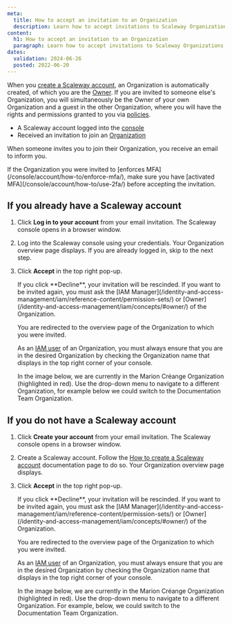```yaml
---
meta:
  title: How to accept an invitation to an Organization
  description: Learn how to accept invitations to Scaleway Organizations.
content:
  h1: How to accept an invitation to an Organization
  paragraph: Learn how to accept invitations to Scaleway Organizations.
dates:
  validation: 2024-06-26
  posted: 2022-06-20
---
```


When you [create a Scaleway account](/console/account/how-to/create-an-account/), an Organization is automatically created, of which you are the [Owner](/identity-and-access-management/iam/concepts/#owner/). If you are invited to someone else's Organization, you will simultaneously be the Owner of your own Organization and a guest in the other Organization, where you will have the rights and permissions granted to you via [policies](/identity-and-access-management/iam/concepts/#policy/).

<Lightbox src="scaleway-iam-owners-guests.webp" alt="" />

<Macro id="requirements" />

- A Scaleway account logged into the [console](https://console.scaleway.com/)
- Received an invitation to join an [Organization](/identity-and-access-management/iam/concepts/#organization/)

When someone invites you to join their Organization, you receive an email to inform you.

<Message type="important">
  If the Organization you were invited to [enforces MFA](/console/account/how-to/enforce-mfa/), make sure you have [activated MFA](/console/account/how-to/use-2fa/) before accepting the invitation.
</Message>

## If you already have a Scaleway account

1. Click **Log in to your account** from your email invitation. The Scaleway console opens in a browser window.
2. Log into the Scaleway console using your credentials. Your Organization overview page displays.
    <Message type="note">
      If you are already logged in, skip to the next step.
    </Message>
3. Click **Accept** in the top right pop-up.
    <Lightbox src="scaleway-accept-orga-invite.webp" alt="" />

    <Message type="important">
      If you click **Decline**, your invitation will be rescinded. If you want to be invited again, you must ask the [IAM Manager](/identity-and-access-management/iam/reference-content/permission-sets/) or [Owner](/identity-and-access-management/iam/concepts/#owner/) of the Organization.
    </Message>

    You are redirected to the overview page of the Organization to which you were invited.

    As an [IAM user](/identity-and-access-management/iam/concepts/#user/) of an Organization, you must always ensure that you are in the desired Organization by checking the Organization name that displays in the top right corner of your console.

    In the image below, we are currently in the Marion Créange Organization (highlighted in red). Use the drop-down menu to navigate to a different Organization, for example below we could switch to the Documentation Team Organization.

    <Lightbox src="scaleway-orga-dropdown.webp" alt="" />

## If you do not have a Scaleway account

1. Click **Create your account** from your email invitation. The Scaleway console opens in a browser window.
2. Create a Scaleway account. Follow the [How to create a Scaleway account](/console/account/how-to/create-an-account/) documentation page to do so. Your Organization overview page displays.
3. Click **Accept** in the top right pop-up.
    <Lightbox src="scaleway-accept-orga-invite.webp" alt="" />

    <Message type="important">
      If you click **Decline**, your invitation will be rescinded. If you want to be invited again, you must ask the [IAM Manager](/identity-and-access-management/iam/reference-content/permission-sets/) or [Owner](/identity-and-access-management/iam/concepts/#owner/) of the Organization.
    </Message>

    You are redirected to the overview page of the Organization to which you were invited.

    As an [IAM user](/identity-and-access-management/iam/concepts/#user/) of an Organization, you must always ensure that you are in the desired Organization by checking the Organization name that displays in the top right corner of your console.

    In the image below, we are currently in the Marion Créange Organization (highlighted in red). Use the drop-down menu to navigate to a different Organization. For example, below, we could switch to the Documentation Team Organization.

    <Lightbox src="scaleway-orga-dropdown.webp" alt="" />


